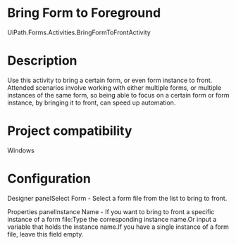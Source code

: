 ﻿# Bring Form to Foreground

UiPath.Forms.Activities.BringFormToFrontActivity

# Description

Use this activity to bring a certain form, or even form instance to front. Attended scenarios involve working with either multiple forms, or multiple instances of the same form, so being able to focus on a certain form or form instance, by bringing it to front, can speed up automation.

# Project compatibility

Windows

# Configuration

Designer panelSelect Form - Select a form file from the list to bring to front.

Properties panelInstance Name - If you
            want to bring to front a specific instance of a form file:Type the corresponding instance name.Or input a variable that holds the instance name.If you have a single instance
                  of a form file, leave this field empty.
